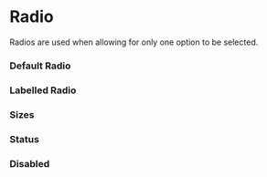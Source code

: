 
<Meta title="Design System|Radio" component={Radio} />

# Radio

Radios are used when allowing for only one option to be selected.

### Default Radio

<Preview withToolbar>
	<Story name="Default">
		<Radio />
	</Story>
</Preview>

### Labelled Radio

<Preview withToolbar>
	<Story name="Labelled">
		<Radio label="Labelled Radio" />
	</Story>
</Preview>

### Sizes

<Preview withToolbar>
	<Story name="Large">
		<Radio label="Large Radio" size="large" />
	</Story>
</Preview>

### Status

<Preview withToolbar>
	<Story name="Error Medium">
		<Radio label="Error Medium" status="error" />
	</Story>
	<Story name="Error Large">
		<Radio label="Error Large" size="large" status="error" />
	</Story>
</Preview>

### Disabled

<Preview withToolbar>
	<Story name="Disabled">
		<Radio label="Disabled" status="disabled" />
	</Story>
	<Story name="Disabled Checked">
		<Radio label="Disabled Checked" status="disabled" checked />
	</Story>
</Preview>
